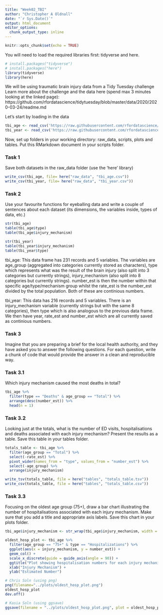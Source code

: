 ```yaml
---
title: "Week02_TBI"
author: "Christopher A Oldnall"
date: "`r Sys.Date()`"
output: html_document
editor_options: 
  chunk_output_type: inline
---
```


```r
knitr::opts_chunk$set(echo = TRUE)
```

You will need to load the required libraries first: tidyverse and here.

```r
# install.packages("tidyverse")
# install.packages("here")
library(tidyverse)
library(here)
```

We will be using traumatic brain injury data from a Tidy Tuesday challenge
Learn more about the challenge and the data here (spend max 3 minutes looking at the linked page):
https://github.com/rfordatascience/tidytuesday/blob/master/data/2020/2020-03-24/readme.md

Let's start by loading in the data

```r
tbi_age <- read_csv('https://raw.githubusercontent.com/rfordatascience/tidytuesday/master/data/2020/2020-03-24/tbi_age.csv')
tbi_year <- read_csv('https://raw.githubusercontent.com/rfordatascience/tidytuesday/master/data/2020/2020-03-24/tbi_year.csv')
```

Now, set up folders in your working directory: raw_data, scripts, plots and tables. Put this RMarkdown document in your scripts folder. 

### Task 1
Save both datasets in the raw_data folder (use the 'here' library)

```r
write_csv(tbi_age, file= here("raw_data", "tbi_age.csv"))
write_csv(tbi_year, file= here("raw_data", "tbi_year.csv"))
```


### Task 2
Use your favourite functions for eyeballing data and write a couple of sentences about each dataset (its dimensions, the variables inside, types of data, etc.)

```r
str(tbi_age)
table(tbi_age$type)
table(tbi_age$injury_mechanism)

str(tbi_year)
table(tbi_year$injury_mechanism)
table(tbi_year$type)
```

tbi_age:
This data frame has 231 records and 5 variables. The variables are age_group (aggregated into categories currently stored as characters), type which represents what was the result of the brain injury (also split into 3 categories but currently strings), injury_mechanism (also split into 8 categories but currently strings). number_est is then the number within that specific age/type/mechanism group whilst the rate_est is the number_est divided by the total population. Both of these are continious numbers.

tbi_year:
This data has 216 records and 5 variables. There is an injury_mechanism variable (currently strings but with the same 8 categories), then type which is also analogous to the previous data frame. We then have year, rate_est and number_est which are all currently saved as continious numbers.

### Task 3
Imagine that you are preparing a brief for the local health authority, and they have asked you to answer the following questions. For each question, write a chunk of code that would provide the answer in a clean and reproducible way.

### Task 3.1
Which injury mechanism caused the most deaths in total?

```r
tbi_age %>% 
  filter(type == "Deaths" & age_group == "Total") %>% 
  arrange(desc(number_est)) %>% 
  head(n = 1)
```

### Task 3.2
Looking just at the totals, what is the number of ED visits, hospitalisations and deaths
associated with each injury mechanism? Present the results as a table. Save this table in your tables folder.

```r
totals_table <- tbi_age %>%
  filter(age_group == "Total") %>% 
  select(-rate_est) %>% 
  pivot_wider(names_from = "type", values_from = "number_est") %>% 
  select(-age_group) %>% 
  arrange(injury_mechanism)

write_tsv(totals_table, file = here("tables", "totals_table.tsv"))
write_csv(totals_table, file = here("tables", "totals_table.csv"))
```
### Task 3.3
Focusing on the oldest age group (75+), draw a bar chart illustrating the number of hospitalisations associated with each injury mechanism. Make sure that you add a title and appropriate axis labels. Save this chart in your plots folder.

```r
tbi_age$injury_mechanism <- str_wrap(tbi_age$injury_mechanism, width = 15)

oldest_hosp_plot <- tbi_age %>% 
  filter(age_group == "75+" & type == "Hospitalizations") %>% 
  ggplot(aes(x = injury_mechanism, y = number_est)) +
  geom_col() +
  scale_x_discrete(guide = guide_axis(angle = 90)) +
  ggtitle("Plot showing hospitalisation numbers for each injury mechanism (Age Group: 75+)") +
  xlab("Injury Mechanism") +
  ylab("Estimated Number")

# Chris Soln (using png)
png(filename="../plots/oldest_hosp_plot.png")
oldest_hosp_plot
dev.off()

# Kasia Soln (using ggsave)
ggsave(filename = "../plots/oldest_hosp_plot.png", plot = oldest_hosp_plot)
```


